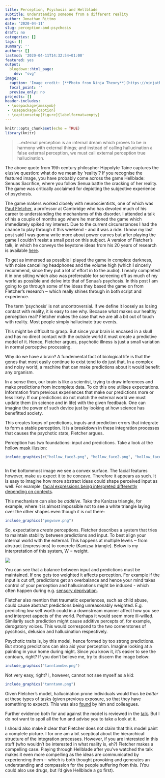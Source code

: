 ```yaml
---
title: Perception, Psychosis and Hellblade
subtitle: Understanding someone from a different reality
author: Jonathan Rittmo
date: '2020-04-11'
slug: perception-and-psychosis
draft: no
categories: []
tags: []
summary: ''
authors: []
lastmod: '2020-04-11T14:32:54+01:00'
featured: yes
output:
  blogdown::html_page:
    dev: "svg"
image:
  caption: 'Image credit: [**Photo from Ninja Theory**](https://ninjatheory.com/?p=1982)'
  focal_point: ''
  preview_only: no
projects: []
header-includes:
 - \usepackage{amssymb}
 - \usepackage{caption}
 - \captionsetup[figure]{labelformat=empty}
---
```


```r
knitr::opts_chunk$set(echo = TRUE)
library(knitr)
```

<!-- Imagine that you one day wake up, everything appears normal but when you meet your family for breakfast you appear to speak a different language. No matter how hard you try, they cannot understand you. In fact, it is not only the language - you do not seem to share any common ground. When you are asking for the butter knife they hand you a glass of orange juice. The thought is unsettling, and unfortunately the reality for some. It is not difficult to imagine that if your idea of the world, your picture of what is going on, is unshared, that is a very isolating and terrifying experience. -->

> ...external perception is an internal dream which proves to be in harmony with external things; and instead of calling hallucination a false external perception, we must call external perception true hallucination.

The above quote from 19th century philospher Hippolyte Taine captures the elusive question: what do we mean by 'reality'? If you recognise the featured image, you have probably come across the game Hellblade: Senuas Sacrifice, where you follow Senua battle the cracking of her reality. The game was critically acclaimed for depicting the subjective experience of psychosis. 

The game makers worked closely with neuroscientists, one of which was [Paul Fletcher](https://www.neuroscience.cam.ac.uk/directory/profile.php?pcf22), a professor at Cambridge who has devoted much of his career to understanding the mechanisms of this disorder. I attended a talk of his a couple of months ago where he mentioned the game which immediately spiked my interest. Due to the current circumstances I had the chance to play through it this weekend - and it was a ride. I know my last post said I was gonna write more about power curves but after playing the game I couldn't resist a small post on this subject. A version of Fletcher's talk, in which he conveys the keystone ideas from his 20 years of research is available [here](https://www.youtube.com/watch?v=9rE5A1DDAFM).

To get as immersed as possible I played the game in complete darkness, with noise cancelling headphones and the volume high (which I sincerly recommend, since they put a lot of effort in to the audio). I nearly completed it in one sitting which also was prefereable for screening off as much of my world as possible and delve into that of Senua's psychosis. In this post I am going to go through some of the ideas they based the game on from Fletcher's research &#8210; which really shines through in both script and experience. 

The term 'psychosis' is not uncontroversial. If we define it loosely as losing contact with reality, it is easy to see why. Because what makes our healthy perception real? Fletcher makes the case that we are all a bit out of touch with reality. Most people simply hallucinate true events.

This might be difficult to grasp. But since your brain is encased in a skull and has no direct contact with the outside world it must create a predictive model of it. Hence, Fletcher argues, psychotic illness is just a small variation in normal perceptive processing.

Why do we have a brain? A fundemental fact of biological life is that the genes that most easily continue to exist tend to do just that. In a complex and noisy world, a machine that can make predictions about it would benefit any organism.

In a sense then, our brain is like a scientist, trying to draw inferences and make predictions from incomplete data. To do this one utilises expectations. Information from previous experiences that make our predictions more or less likely. If our predictions do not match the external world we must update them (in science and in life) with the given feedback. One can imagine the power of such device just by looking at how science has benefitted society.

This creates loops of predictions, inputs and prediction errors that integrate to form a stable perception. It is a breakdown in these integration processes that causes the psychotic state, Fletcher argues.

Perception has two foundations: input and predictions. Take a look at the [hollow mask illusion](https://www.youtube.com/watch?v=pH9dAbPOR6M):

<!-- ![](hollow_face3.png) ![](hollow_face2.png) ![](hollow_face1.png) -->

```r

include_graphics(c("hollow_face3.png", "hollow_face2.png", "hollow_face1.png"))
 
```

In the bottommost image we see a convex surface. The facial features however, make us expect it to be concave. Therefore it appears as such. It is easy to imagine how more abstract ideas could shape perceived input as well. For example, [facial expressions being interpreted differently depending on contexts](https://blogs.scientificamerican.com/observations/how-do-you-know-which-emotion-a-facial-expression-represents/). 

This mechanism can also be *additive*. Take the Kanizsa triangle, for example, where it is almost impossible not to see a white triangle laying over the other shapes even though it is not there:

```r
include_graphics("pngwave.png")
```

So, expectations *create* perceptions. Fletcher describes a system that tries to maintain stability between predictions and input. To best align your internal world with the external. This happens at multiple levels &#8210; from abstract (expressions) to concrete (Kanizsa triangle). Below is my interpretation of this system, W = weight.

<!-- *Note*: this is *my* interpretation of Fletcher's model. W = weight. -->

![](boxandarrow.png)

You can see that a balance between input and predictions must be maintained. If one gets too weighted it affects perception. For example if the input is cut off, predictions get an overbalance and hence your mind takes control of your perception and hallucinations might be induced - which often happen during e.g. [sensory deprivation](https://www.ncbi.nlm.nih.gov/pubmed/19829208).

Fletcher also mention that traumatic experiences, such as child abuse, could cause abstract predictions being unreasonably weighted. E.g. predicting low self worth could in a downstream manner affect how you see and interpret aspects of the world. Perhaps it would seem more ill-willed. Similarily such prediction might cause additive percepts of, for example, derogatory voices. This would correspond to the two cornerstones of pyschosis, delusion and hallucination respectively. 

Psychotic traits is, by this model, hence formed by too strong predictions. But strong predictions can also aid your perception. Imagine looking at a painting in your home during night. Since you know it, it's easier to see the contours, right? If you don't believe me, try to discern the image below:

<!-- It also means that hallucination prone individuals would be be more sensitive to detect stimuli to which they have already been exposed. Because their perception is to a higher degree weighted by prediction. Try to discern what the picture below depicts without scrolling. -->

<!-- Like any explanatory model worth its name this gives us a few testable hypotheses. One is that hallucination prone people would be more sensitive to detect stimuli one has already been exposed to. Because your perception is more heavily based on prediction and hence previous experience. Try to discern what the picture below depicts without scrolling. -->

```r
include_graphics("tanntannbw.png")
```

Not very easy, right? I, however, cannot not see myself as a kid:

```r
include_graphics("tanntann.png")
```

Given Fletcher's model, hallucination prone individuals would thus be *better* at these types of tasks (given previous exposure, so that they have something to expect). This was also [found](https://www.ncbi.nlm.nih.gov/pubmed/26460044) by him and colleagues. 

Further evidence both for and against the model is reviewed in the [talk](https://www.youtube.com/watch?v=9rE5A1DDAFM). But I do not want to spoil all the fun and advise you to take a look at it.

I should also make it clear that Fletcher does not claim that this model paint a complete picture. I for one am a bit sceptical about the hierarchical structure of the integration processes. However, if you are interested in this stuff (who wouldn't be interested in what reality is, eh?) Fletcher makes a compelling case. Playing through Hellblade after you've watched the talk makes it even more compelling as the ideas are communicated by experiencing them &#8210; which is both thought provoking and generates an understanding and compassion for the people suffering from this. (You could also use drugs, but I'd give Hellblade a go first).

